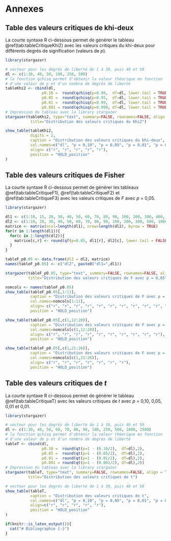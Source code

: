# Annexes {#annexes}

## Table des valeurs critiques de khi-deux {#annexe1}

La courte syntaxe R ci-dessous permet de générer le tableau \@ref(tab:tableCritiqueKhi2) avec les valeurs critiques du khi-deux pour différents degrés de signification (valeurs de *p*).

```r
library(stargazer)

# vecteur pour les degrés de liberté de 1 à 30, puis 40 et 50
dl <- c(1:30, 40, 50, 100, 250, 500) 
# la fonction qchisq permet d'obtenir la valeur théorique en fonction 
# d'une valeur de p et d'un nombre de degrés de liberté
tableKhi2 <- cbind(dl,
                p0.10 =  round(qchisq(p=0.90,  df=dl, lower.tail = TRUE),3),
                p0.05 =  round(qchisq(p=0.95,  df=dl, lower.tail = TRUE),3),
                p0.01 =  round(qchisq(p=0.99,  df=dl, lower.tail = TRUE),3),
                p0.001 = round(qchisq(p=0.999, df=dl, lower.tail = TRUE),3))
# Impression du tableau avec la library stargazer
stargazer(tableKhi2, type="text", summary=FALSE, rownames=FALSE, align = TRUE, digits = 2,
           title="Distribution des valeurs critiques du Khi2")
```

\newpage

```r
show_table(tableKhi2, 
           digits = 2,
           caption = "Distribution des valeurs critiques du khi-deux",
           col.names=c("dl", "p = 0,10", "p = 0,05", "p = 0,01", "p = 0,001"),
           align= c("r", "r", "r", "r", "r"),
           position = "HOLD_position"
)
```

\newpage

## Table des valeurs critiques de Fisher {#annexe2}

La courte syntaxe R ci-dessous permet de générer les tableaux \@ref(tab:tableCritiqueF1), \@ref(tab:tableCritiqueF2) et \@ref(tab:tableCritiqueF3) avec les valeurs critiques de *F* avec *p*&nbsp;=&nbsp;0,05.

```r
library(stargazer)

dl1 <- c(1:10, 15, 20, 30, 40, 50, 60, 70, 80, 90, 100, 200, 300, 400, 500, 1000)
dl2 <- c(1:10, 20, 30, 40, 50, 60, 70, 80, 90, 100, 200, 300, 500, 1000, 2000)
matrice <- matrix(ncol=length(dl1), nrow=length(dl2), byrow = TRUE)
for(r in 1:length(dl1)){
  for(c in 1:length(dl2)){
    matrice[c,r] <- round(qf(p=0.05, dl1[r], dl2[c], lower.tail = FALSE),2)
  }
}

tableF_p0.05 <- data.frame(dl2 = dl2, matrice)
names(tableF_p0.05) <- c("dl2", paste0("dl1=",dl1))

stargazer(tableF_p0.05, type="text", summary=FALSE, rownames=FALSE, align = TRUE, digits = 3,
          title="Distribution des valeurs critiques de F avec p = 0,05")
```

\newpage

```r
nomcols <- names(tableF_p0.05)
show_table(tableF_p0.05[,1:11], 
           caption = "Distribution des valeurs critiques de F avec p = 0,05",
           col.names=nomcols[1:11],
           align= c("r", "r", "r", "r", "r", "r", "r", "r", "r", "r", "r"),
           position = "HOLD_position")
```

\newpage


```r
show_table(tableF_p0.05[,c(1,12:20)], 
           caption = "Distribution des valeurs critiques de F avec p = 0,05 (suite)",
           col.names=nomcols[c(1,12:20)],
           align= c("r", "r", "r", "r", "r", "r", "r", "r", "r", "r"),
           position = "HOLD_position")
```
\newpage


```r
show_table(tableF_p0.05[,c(1,21:26)], 
           caption = "Distribution des valeurs critiques de F avec p = 0,05 (suite)",
           col.names=nomcols[c(1,21:26)],
           align= c("r", "r", "r", "r", "r", "r", "r"),
           position = "HOLD_position")
```
\newpage

## Table des valeurs critiques de *t* {#annexe3}

La courte syntaxe R ci-dessous permet de générer le tableau \@ref(tab:tableCritiqueT) avec les valeurs critiques de *t* avec *p*&nbsp;=&nbsp;0,10, 0,05, 0,01 et 0,01.

```r
library(stargazer)

# vecteur pour les degrés de liberté de 1 à 30, puis 40 et 50
dl <- c(1:30, 40, 50, 60, 70, 80, 90, 100, 250, 500, 1000, 2500) 
# la fonction qchisq permet d'obtenir la valeur théorique en fonction 
# d'une valeur de p et d'un nombre de degrés de liberté
tableT <- cbind(dl,
                p0.10 =  round(qt(p=1 - (0.10/2),  df=dl),2),
                p0.05 =  round(qt(p=1 - (0.05/2),  df=dl),2),
                p0.01 =  round(qt(p=1 - (0.01/2),  df=dl),2),
                p0.001 = round(qt(p=1 - (0.001/2), df=dl),2))
# Impression du tableau avec la library stargazer
stargazer(tableT, type="text", summary=FALSE, rownames=FALSE, align = TRUE, digits = 2,
          title="Distribution des valeurs critiques de t")
```
\newpage

```r
# vecteur pour les degrés de liberté de 1 à 30, puis 40 et 50
show_table(tableT, 
           caption = "Distribution des valeurs critiques de t",
           col.names=c("dl", "p = 0,10", "p = 0,05", "p = 0,01", "p = 0,001"),
           align=c("r", "r", "r", "r", "r"),
           position = "HOLD_position"
)
```

\newpage

```r
if(knitr::is_latex_output()){
  cat("# Bibliographie {-}")
}
```

